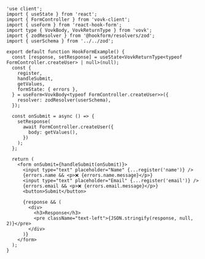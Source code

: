 ```tsx filename="/src/app/hook-form/HookFormExample.tsx"
'use client';
import { useState } from 'react';
import { FormController } from 'vovk-client';
import { useForm } from 'react-hook-form';
import type { VovkBody, VovkReturnType } from 'vovk';
import { zodResolver } from '@hookform/resolvers/zod';
import { userSchema } from '../../zod';

export default function HookFormExample() {
  const [response, setResponse] = useState<VovkReturnType<typeof FormController.createUser> | null>(null);
  const {
    register,
    handleSubmit,
    getValues,
    formState: { errors },
  } = useForm<VovkBody<typeof FormController.createUser>>({
    resolver: zodResolver(userSchema),
  });

  const onSubmit = async () => {
    setResponse(
      await FormController.createUser({
        body: getValues(),
      })
    );
  };

  return (
    <form onSubmit={handleSubmit(onSubmit)}>
      <input type="text" placeholder="Name" {...register('name')} />
      {errors.name && <p>❌ {errors.name.message}</p>}
      <input type="text" placeholder="Email" {...register('email')} />
      {errors.email && <p>❌ {errors.email.message}</p>}
      <button>Submit</button>

      {response && (
        <div>
          <h3>Response</h3>
          <pre className="text-left">{JSON.stringify(response, null, 2)}</pre>
        </div>
      )}
    </form>
  );
}
```